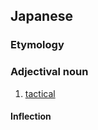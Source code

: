 ==Japanese==
{{ja-kanjitab|せん|じゅつ|てき|yomi=o}}

===Etymology===
{{suffix|戦術|的|lang=ja|t1=tactics|t2=-like|sort=せんじゅつてき}}

===Adjectival noun===
{{ja-adj|せんじゅつてき|decl=na}}

# [[tactical]]

====Inflection====
{{ja-na|せんじゅつてき}}